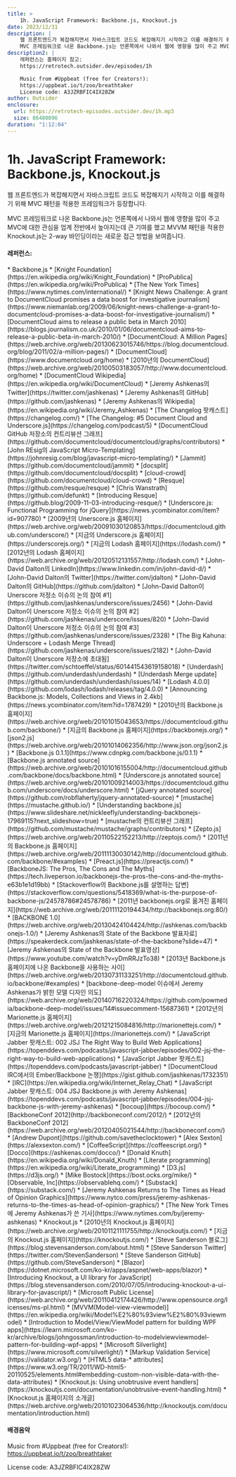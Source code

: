 ```yaml
---
title: >
    1h. JavaScript Framework: Backbone.js, Knockout.js
date: 2023/12/31
description: |
    웹 프론트엔드가 복잡해지면서 자바스크립트 코드도 복잡해지기 시작하고 이를 해결하기 위해 MVC 패턴을 적용한 프레임워크가 등장합니다.
    MVC 프레임워크로 나온 Backbone.js는 언론쪽에서 나와서 웹에 영향을 많이 주고 MVC에 대한 관심을 업계 전반에서 높아지는데 큰 기여를 했고 MVVM 패턴을 적용한 Knockout.js는 2-way 바인딩이라는 새로운 접근 방법을 보여줍니다.
description2: |
    레퍼런스는 홈페이지 참고:
    https://retrotech.outsider.dev/episodes/1h

    Music from #Uppbeat (free for Creators!):
    https://uppbeat.io/t/zoo/breathtaker
    License code: A3JZRBFIC4IX28ZW
author: Outsider
enclosure:
  url: https://retrotech-episodes.outsider.dev/1h.mp3
  size: 86480896
duration: "1:12:04"
---
```


# 1h. JavaScript Framework: Backbone.js, Knockout.js

웹 프론트엔드가 복잡해지면서 자바스크립트 코드도 복잡해지기 시작하고
이를 해결하기 위해 MVC 패턴을 적용한 프레임워크가 등장합니다.

MVC 프레임워크로 나온 Backbone.js는 언론쪽에서 나와서 웹에 영향을 많이 주고
MVC에 대한 관심을 업계 전반에서 높아지는데 큰 기여를 했고
MVVM 패턴을 적용한 Knockout.js는 2-way 바인딩이라는 새로운 접근 방법을 보여줍니다.


<Badges
  apple="https://podcasts.apple.com/kr/podcast/1h-javascript-framework-backbone-js-knockout-js/id1698903712?i=1000640146939"
  youtube="https://www.youtube.com/watch?v=xVZj5Z_WRwk&list=PLEHf_UYxvkp9HCnP3UIZhEss_Yo4XuUDX"
  google="https://podcasts.google.com/feed/aHR0cHM6Ly9yZXRyb3RlY2gub3V0c2lkZXIuZGV2L2ZlZWQueG1s/episode/aHR0cHM6Ly9yZXRyb3RlY2gub3V0c2lkZXIuZGV2L2VwaXNvZGVzLzFo"
/>

#### 레퍼런스:
<div class="refs">
    * Backbone.js
        * [Knight Foundation](https://en.wikipedia.org/wiki/Knight_Foundation)
        * [ProPublica](https://en.wikipedia.org/wiki/ProPublica)
        * [The New York Times](https://www.nytimes.com/international/)
        * [Knight News Challenge: A grant to DocumentCloud promises a data boost for investigative journalism](https://www.niemanlab.org/2009/06/knight-news-challenge-a-grant-to-documentcloud-promises-a-data-boost-for-investigative-journalism/)
        * [DocumentCloud aims to release a public beta in March 2010](https://blogs.journalism.co.uk/2010/01/06/documentcloud-aims-to-release-a-public-beta-in-march-2010/)
        * [DocumentCloud: A Million Pages](https://web.archive.org/web/20130623015746/https://blog.documentcloud.org/blog/2011/02/a-million-pages/)
        * [DocumentCloud](https://www.documentcloud.org/home)
        * [2010년의 DocumentCloud](https://web.archive.org/web/20100503183057/http://www.documentcloud.org/home)
        * [DocumentCloud Wikipedia](https://en.wikipedia.org/wiki/DocumentCloud)
        * [Jeremy Ashkenas의 Twitter](https://twitter.com/jashkenas)
        * [Jeremy Ashkenas의 GitHub](https://github.com/jashkenas)
        * [Jeremy Ashkenas의 Wikipedia](https://en.wikipedia.org/wiki/Jeremy_Ashkenas)
        * [The Changelog 팟캐스트](https://changelog.com/)
        * [The Changelog: #5 Document Cloud and Underscore.js](https://changelog.com/podcast/5)
        * [DocumentCloud GitHub 저장소의 컨트리뷰션 그래프](https://github.com/documentcloud/documentcloud/graphs/contributors)
        * [John REsig의 JavaScript Micro-Templating](https://johnresig.com/blog/javascript-micro-templating/)
        * [Jammit](https://github.com/documentcloud/jammit)
        * [docsplit](https://github.com/documentcloud/docsplit)
        * [cloud-crowd](https://github.com/documentcloud/cloud-crowd)
        * [Resque](https://github.com/resque/resque)
        * [Chris Wanstrath](https://github.com/defunkt)
        * [Introducing Resque](https://github.blog/2009-11-03-introducing-resque/)
        * [Underscore.js: Functional Programming for jQuery](https://news.ycombinator.com/item?id=907780)
        * [2009년의 Unerscore.js 홈페이지](https://web.archive.org/web/20091030120853/https://documentcloud.github.com/underscore/)
        * [지금의 Underscore.js 홈페이지](https://underscorejs.org/)
        * [지금의 Lodash 홈페이지](https://lodash.com/)
        * [2012년의 Lodash 홈페이지](https://web.archive.org/web/20120512131557/http://lodash.com/)
        * [John-David Dalton의 LinkedIn](https://www.linkedin.com/in/john-david-d/)
        * [John-David Dalton의 Twitter](https://twitter.com/jdalton)
        * [John-David Dalton의 GitHub](https://github.com/jdalton)
        * [John-David Dalton이 Unerscore 저정소 이슈의 논의 참여 #1](https://github.com/jashkenas/underscore/issues/2456)
        * [John-David Dalton이 Unerscore 저정소 이슈의 논의 참여 #2](https://github.com/jashkenas/underscore/issues/820)
        * [John-David Dalton이 Unerscore 저정소 이슈의 논의 참여 #3](https://github.com/jashkenas/underscore/issues/2328)
        * [The Big Kahuna: Underscore + Lodash Merge Thread](https://github.com/jashkenas/underscore/issues/2182)
        * [John-David Dalton이 Unerscore 저장소에 초대됨](https://twitter.com/schtoeffel/status/601441543619158018)
        * [Underdash](https://github.com/underdash/underdash)
        * [Underdash Merge update](https://github.com/underdash/underdash/issues/14)
        * [Lodash 4.0.0](https://github.com/lodash/lodash/releases/tag/4.0.0)
        * [Announcing Backbone.js: Models, Collections and Views in 2.4kb](https://news.ycombinator.com/item?id=1787429)
        * [2010년의 Backbone.js 홈페이지](https://web.archive.org/web/20101015043653/https://documentcloud.github.com/backbone/)
        * [지금의 Backbone.js 홈페이지](https://backbonejs.org/)
        * [json2.js](https://web.archive.org/web/20101014062356/http://www.json.org/json2.js)
        * [Backbone.js 0.1.1](https://www.cdnpkg.com/backbone.js/0.1.1)
        * [Backbone.js annotated source](https://web.archive.org/web/20101016155004/http://documentcloud.github.com/backbone/docs/backbone.html)
        * [Underscore.js annotated source](https://web.archive.org/web/20101009214003/https://documentcloud.github.com/underscore/docs/underscore.html)
        * [jQuery annotated source](https://github.com/robflaherty/jquery-annotated-source)
        * [mustache](https://mustache.github.io/)
        * [Understanding backbone.js](https://www.slideshare.net/nickleefly/understanding-backbonejs-17969115?next_slideshow=true)
        * [mustache의 컨트리뷰션 그래프](https://github.com/mustache/mustache/graphs/contributors)
        * [Zepto.js](https://web.archive.org/web/20110522152213/http://zeptojs.com/)
        * [2011년의 Backbone.js 홈페이지](https://web.archive.org/web/20111130030142/http://documentcloud.github.com/backbone/#examples)
        * [Preact.js](https://preactjs.com/)
        * [BackboneJS: The Pros, The Cons and The Myths](https://tech.liveperson.io/backbonejs-the-pros-the-cons-and-the-myths-e63b1e1d19bb)
        * [Stackoverflow의 Backbone.js를 설명하는 답변](https://stackoverflow.com/questions/5418369/what-is-the-purpose-of-backbone-js/24578786#24578786)
        * [2011년 backbonejs.org로 옮겨진 홈페이지](https://web.archive.org/web/20111120194434/http://backbonejs.org:80/)
        * [BACKBONE 1.0](https://web.archive.org/web/20130424104424/http://ashkenas.com/backbonejs-1.0/)
        * [Jeremy Ashkenas의 State of the Backbone 발표자료](https://speakerdeck.com/jashkenas/state-of-the-backbone?slide=47)
        * [Jeremy Ashkenas의 State of the Backbone 발표영상](https://www.youtube.com/watch?v=yDmRRJzTo38)
        * [2013년 Backbone.js 홈페이지에 나온 Backbone을 사용하는 사이](https://web.archive.org/web/20130731133251/http://documentcloud.github.io/backbone/#examples)
        * [backbone-deep-model 이슈에서 Jeremy Ashkenas가 밝힌 모델 디자인 의도](https://web.archive.org/web/20140716220324/https://github.com/powmedia/backbone-deep-model/issues/14#issuecomment-15687361)
        * [2012년의 Marionette.js 홈페이지](https://web.archive.org/web/20121215084816/http://marionettejs.com/)
        * [지금의 Marionette.js 홈페이지](https://marionettejs.com/)
        * [JavaScript Jabber 팟캐스트: 002 JSJ The Right Way to Build Web Applications](https://topenddevs.com/podcasts/javascript-jabber/episodes/002-jsj-the-right-way-to-build-web-applications)
        * [JavaScript Jabber 팟캐스트](https://topenddevs.com/podcasts/javascript-jabber)
        * [DocumentCloud IRC에서의 Ember/Backbone 논쟁](https://gist.github.com/jashkenas/1732351)
        * [IRC](https://en.wikipedia.org/wiki/Internet_Relay_Chat)
        * [JavaScript Jabber 팟캐스트: 004 JSJ Backbone.js with Jeremy Ashkenas](https://topenddevs.com/podcasts/javascript-jabber/episodes/004-jsj-backbone-js-with-jeremy-ashkenas)
        * [bocoup](https://bocoup.com/)
        * [BackboneConf 2012](http://backboneconf.com/2012/)
        * [2012년의 BackboneConf 2012](https://web.archive.org/web/20120405021544/http://backboneconf.com/)
        * [Andrew Dupont](https://github.com/savetheclocktower)
        * [Alex Sexton](https://alexsexton.com/)
        * [CoffeeScript](https://coffeescript.org/)
        * [Docco](https://ashkenas.com/docco/)
        * [Donald Knuth](https://en.wikipedia.org/wiki/Donald_Knuth)
        * [Literate programming](https://en.wikipedia.org/wiki/Literate_programming)
        * [D3.js](https://d3js.org/)
        * [Mike Bostock](https://bost.ocks.org/mike/)
        * [Observable, Inc](https://observablehq.com/)
        * [Substack](https://substack.com/)
        * [Jeremy Ashkenas Returns to The Times as Head of Opinion Graphics](https://www.nytco.com/press/jeremy-ashkenas-returns-to-the-times-as-head-of-opinion-graphics/)
        * [The New York Times에 Jeremy Ashkenas가 쓴 기사](https://www.nytimes.com/by/jeremy-ashkenas)
    * Knockout.js
        * [2010년의 Knockout.js 홈페이지](https://web.archive.org/web/20101121111755/http://knockoutjs.com/)
        * [지금의 Knockout.js 홈페이지](https://knockoutjs.com/)
        * [Steve Sanderson 블로그](https://blog.stevensanderson.com/about.html)
        * [Steve Sanderson Twitter](https://twitter.com/StevenSanderson)
        * [Steve Sanderson GitHub](https://github.com/SteveSanderson)
        * [Blazor](https://dotnet.microsoft.com/ko-kr/apps/aspnet/web-apps/blazor)
        * [Introducing Knockout, a UI library for JavaScript](https://blog.stevensanderson.com/2010/07/05/introducing-knockout-a-ui-library-for-javascript/)
        * [Microsoft Public License](https://web.archive.org/web/20110412174426/http://www.opensource.org/licenses/ms-pl.html)
        * [MVVM(Model-view-viewmodel)](https://en.wikipedia.org/wiki/Model%E2%80%93view%E2%80%93viewmodel)
        * [Introduction to Model/View/ViewModel pattern for building WPF apps](https://learn.microsoft.com/ko-kr/archive/blogs/johngossman/introduction-to-modelviewviewmodel-pattern-for-building-wpf-apps)
        * [Microsoft Silverlight](https://www.microsoft.com/silverlight/)
        * [Markup Validation Service](https://validator.w3.org/)
        * [HTML5 data-* attributes](https://www.w3.org/TR/2011/WD-html5-20110525/elements.html#embedding-custom-non-visible-data-with-the-data-attributes)
        * [Knockout.js: Using unobtrusive event handlers](https://knockoutjs.com/documentation/unobtrusive-event-handling.html)
        * [Knockout.js 홈페이지의 소개글](https://web.archive.org/web/20101023064536/http://knockoutjs.com/documentation/introduction.html)
</div>

#### 배경음악
Music from #Uppbeat (free for Creators!):
https://uppbeat.io/t/zoo/breathtaker

License code: A3JZRBFIC4IX28ZW
